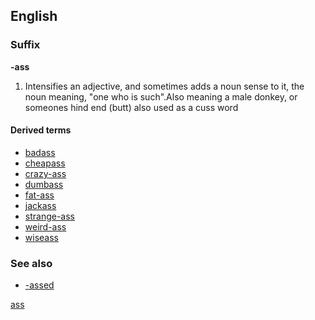 {{also|ass}}
==English==
{{rfd}}
===Suffix===
'''-ass'''

# {{context|slang|vulgar}} Intensifies an adjective, and sometimes adds a noun sense to it, the noun meaning, "one who is such".Also meaning a male donkey, or someones hind end (butt) also used as a cuss word

====Derived terms====
* [[badass]]
* [[cheapass]]
* [[crazy-ass]]
* [[dumbass]]
* [[fat-ass]]
* [[jackass]]
* [[strange-ass]]
* [[weird-ass]]
* [[wiseass]]

===See also===
* [[-assed]]

[[Category:English suffixes|ass]]